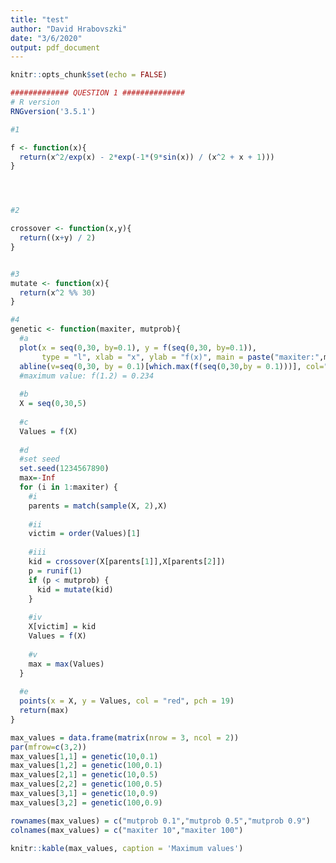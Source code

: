 ```yaml
---
title: "test"
author: "David Hrabovszki"
date: "3/6/2020"
output: pdf_document
---
```


```r
knitr::opts_chunk$set(echo = FALSE)
```


```r
############# QUESTION 1 ##############
# R version
RNGversion('3.5.1')

#1

f <- function(x){
  return(x^2/exp(x) - 2*exp(-1*(9*sin(x)) / (x^2 + x + 1)))
}




#2

crossover <- function(x,y){
  return((x+y) / 2)
}


#3
mutate <- function(x){
  return(x^2 %% 30)
}

#4
genetic <- function(maxiter, mutprob){
  #a
  plot(x = seq(0,30, by=0.1), y = f(seq(0,30, by=0.1)), 
       type = "l", xlab = "x", ylab = "f(x)", main = paste("maxiter:",maxiter,"mutprob:",mutprob))
  abline(v=seq(0,30, by = 0.1)[which.max(f(seq(0,30,by = 0.1)))], col="blue" )
  #maximum value: f(1.2) = 0.234
  
  #b
  X = seq(0,30,5)
  
  #c
  Values = f(X)
  
  #d
  #set seed
  set.seed(1234567890)
  max=-Inf
  for (i in 1:maxiter) {
    #i
    parents = match(sample(X, 2),X)
    
    #ii
    victim = order(Values)[1]
    
    #iii
    kid = crossover(X[parents[1]],X[parents[2]])
    p = runif(1)
    if (p < mutprob) {
      kid = mutate(kid)
    }
    
    #iv
    X[victim] = kid
    Values = f(X)
    
    #v
    max = max(Values)
  }
  
  #e
  points(x = X, y = Values, col = "red", pch = 19)
  return(max)
}

```


```r


max_values = data.frame(matrix(nrow = 3, ncol = 2))
par(mfrow=c(3,2))
max_values[1,1] = genetic(10,0.1)
max_values[1,2] = genetic(100,0.1)
max_values[2,1] = genetic(10,0.5)
max_values[2,2] = genetic(100,0.5)
max_values[3,1] = genetic(10,0.9)
max_values[3,2] = genetic(100,0.9)

rownames(max_values) = c("mutprob 0.1","mutprob 0.5","mutprob 0.9")
colnames(max_values) = c("maxiter 10","maxiter 100")
```

```r
knitr::kable(max_values, caption = 'Maximum values')
```

